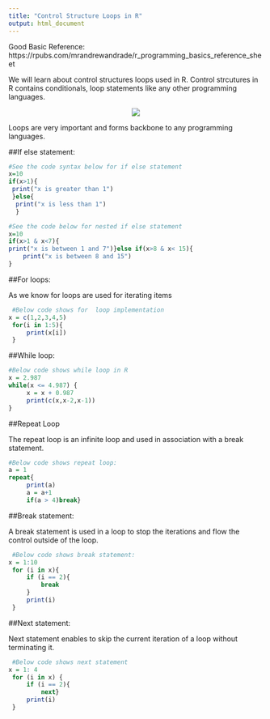 ```yaml
---
title: "Control Structure Loops in R"
output: html_document
---
```


Good Basic Reference:  https://rpubs.com/mrandrewandrade/r_programming_basics_reference_sheet

We will learn about control structures loops used in R. Control strcutures in R contains conditionals, loop statements like any other programming languages.

<p style="text-align:center;"><img src="../figures/control_structures.png"></p>

Loops are very important and forms backbone to any programming languages.

##If else statement:

```r
#See the code syntax below for if else statement 
x=10
if(x>1){
 print("x is greater than 1")
 }else{
  print("x is less than 1")
  } 

#See the code below for nested if else statement
x=10
if(x>1 & x<7){
print("x is between 1 and 7")}else if(x>8 & x< 15){
    print("x is between 8 and 15")
}
```

##For loops:

As we know for loops are used for iterating items 

```r
 #Below code shows for  loop implementation
x = c(1,2,3,4,5)
 for(i in 1:5){
     print(x[i])
 }
```

##While loop:

```r
#Below code shows while loop in R
x = 2.987
while(x <= 4.987) { 
     x = x + 0.987
     print(c(x,x-2,x-1)) 
}
```

##Repeat Loop

The repeat loop is an infinite loop and used in association with a break statement.

```r
#Below code shows repeat loop:
a = 1
repeat{
     print(a)
     a = a+1 
     if(a > 4)break}
```

##Break statement:

A break statement is used in a loop to stop the iterations and flow the control outside of the loop. 
 
```r
 #Below code shows break statement:
x = 1:10 
 for (i in x){ 
     if (i == 2){ 
         break 
     }
     print(i)
 }
```

##Next statement:

Next statement enables to skip the current iteration of a loop without terminating it. 

```r
 #Below code shows next statement 
x = 1: 4 
 for (i in x) { 
     if (i == 2){ 
         next}
     print(i)
 }
```
